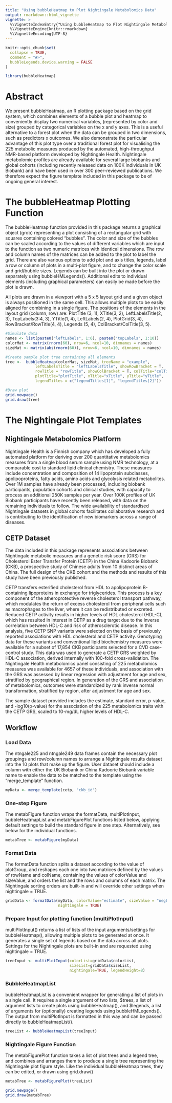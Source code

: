 ---
title: "Using bubbleHeatmap to Plot Nightingale Metabolomics Data"
output: rmarkdown::html_vignette
vignette: >
  %\VignetteIndexEntry{"Using bubbleHeatmap to Plot Nightingale Metabolomics Data"}
  %\VignetteEngine{knitr::rmarkdown}
  %\VignetteEncoding{UTF-8}
---

```{r, include = FALSE}
knitr::opts_chunk$set(
  collapse = TRUE,
  comment = "#>",
  bubbleLegends.device.warning = FALSE
)
```

```{r setup}
library(bubbleHeatmap)
```

# Abstract

We present bubbleHeatmap, an R plotting package based on the grid system, which 
combines elements of a bubble plot and heatmap to conveniently display two 
numerical variables, (represented by color and size) grouped by categorical 
variables on the x and y axes. This is a useful alternative to a forest plot 
when the data can be grouped in two dimensions, such as predictors x outcomes.
We also demonstrate the particular advantage of this plot type over a 
traditional forest plot for visualising the 225 metabolic measures produced by 
the automated, high-throughput NMR-based platform developed by Nightingale 
Health. Nightingale metabolomic profiles are already available for several large 
biobanks and global cohorts (including recently released data on 100K 
individuals in UK Biobank) and have been used in over 300 peer-reviewed 
publications. We therefore expect the figure template included in this package 
to be of ongoing general interest. 

# The bubbleHeatmap Plotting Function

The bubbleHeatmap function provided in this package returns a graphical object 
(grob) representing a plot consisting of a rectangular grid with squares 
containing colored “bubbles”. The color and size of the bubbles can be scaled 
according to the values of different variables which are input to the function 
as two numeric matrices with identical dimensions. The row and column names of 
the matrices can be added to the plot to label the grid. There are also various 
options to add plot and axis titles, legends, label a row or column of plots in 
a multi-plot figure, and to change the color scale and grid/bubble sizes. 
Legends can be built into the plot or drawn separately using bubbleHMLegends(). 
Additional edits to individual elements (including graphical parameters) can 
easily be made before the plot is drawn. 

All plots are drawn in a viewport with a 5 x 5 layout grid and a given object is 
always positioned in the same cell. This allows multiple plots to be easily 
aligned for combining in a single figure. The positions of the elements in the 
layout grid (column, row) are: PlotTitle (3, 1), XTitle(3, 2), 
LeftLabelsTitle(2, 3), TopLabels(3:4, 3), YTitle(1, 4), LeftLabels(2, 4), 
PlotGrid(3, 4), RowBracket/RowTitle(4, 4), Legends (5, 4), 
ColBracket/ColTitle(3, 5).

```{r bubbleHeatmap}
#Simulate data
names <- list(paste0("leftLabels", 1:6), paste0("topLabels", 1:10))
colorMat <- matrix(rnorm(60), nrow=6, ncol=10, dimnames = names)
sizeMat <- matrix(abs(rnorm(60)), nrow=6, ncol=10, dimnames = names)

#Create sample plot tree containing all elements
tree <-  bubbleHeatmap(colorMat, sizeMat, treeName = "example",
             leftLabelsTitle = "leftLabelsTitle", showRowBracket = T,
             rowTitle = "rowTitle", showColBracket = T, colTitle="colTitle",
             plotTitle="plotTitle", xTitle="xTitle", yTitle="yTitle",
             legendTitles = c("legendTitles[1]", "legendTitles[2]"))
```
```{r draw-plot1, dev = "png", dev.args = list(type = "cairo-png"), fig.width = 6.5, fig.height=3.5, out.width="100%"}
#Draw plot
grid.newpage()
grid.draw(tree)
```


# The Nightingale Plot Templates
## Nightingale Metabolomics Platform
Nightingale Health is a Finnish company which has developed a fully automated 
platform for deriving over 200 quantitative metabolomics measures from a single 
blood serum sample using NMR technology, at a comparable cost to standard lipid 
clinical chemistry. These measures include concentration and composition of 14 
lipoprotein subclasses, apolipoproteins, fatty acids, amino acids and glycolysis 
related metabolites. Over 1M samples have already been processed, including 
biobank participants, population cohorts and clinical studies, with capacity to 
process an additional 250K samples per year. Over 100K profiles of UK Biobank 
participants have recently been released, with data on the remaining individuals 
to follow. The wide availability of standardised Nightingale datasets in global 
cohorts facilitates collaborative research and is contributing to the 
identification of new biomarkers across a range of diseases. 

## CETP Dataset
The data included in this package represents associations between Nightingale 
metabolic measures and a genetic risk score (GRS) for Cholesterol Ester Transfer 
Protein (CETP) in the China Kadoorie Biobank (CKB), a prospective study of 
Chinese adults from 10 distinct areas of China. The full design of the CKB 
cohort and the methods and results of this study have been previously published. 

CETP transfers esterified cholesterol from HDL to apolipoprotein B-containing 
lipoproteins in exchange for triglycerides. This process is a key component of 
the atheroprotective reverse cholesterol transport pathway, which modulates the 
return of excess cholesterol from peripheral cells such as macrophages to the 
liver, where it can be redistributed or excreted. Reduced CETP activity results 
in higher levels of HDL cholesterol (HDL-C), which has resulted in interest in 
CETP as a drug target due to the inverse correlation between HDL-C and risk of 
atherosclerotic disease. In this analysis, five CETP SNP variants were selected 
on the basis of previously reported associations with HDL cholesterol and CETP 
activity. Genotyping data for these variants and conventional lipid biochemistry 
measures were available for a subset of 17,854 CKB participants selected for a 
CVD case-control study. This data was used to generate a CETP GRS weighted by 
HDL-C association, derived internally with 100-fold cross-validation. The 
Nightingale Health metabolomics panel consisting of 225 metabolomics measures 
was available for 4657 of these individuals, and association with the GRS was 
assessed by linear regression with adjustment for age and sex, stratified by
geographical region. In generation of the GRS and association of metabolomics,
outcomes were standardized by rank inverse normal transformation, stratified by 
region, after adjustment for age and sex. 

The sample dataset provided includes the estimate, standard error, p-value, and
-log10(p-value) for the association of the 225 metabolomics traits with the CETP
GRS, scaled to 10-mg/dL higher levels of HDL-C.

## Workflow
### Load Data
The ntngale225 and ntngale249 data frames contain the necessary 
plot groupings and row/column names to arrange a Nightingale results dataset 
into the 10 plots that make up the figure. User dataset should include a column
with either the UK Biobank or China Kadoorie Biobank variable name to enable 
the data to be matched to the template using the "merge_template" function.

```{r merge-data}
myData <- merge_template(cetp, "ckb_id")

```
### One-step Figure
The metabFigure function wraps the formatData, multiPlotInput, bubbleHeatmapList 
and metabFigurePlot functions listed below, applying default settings to build 
the standard figure in one step. Alternatively, see below for the individual 
functions. 

```{r one-step}
metabTree <- metabFigure(myData)
```

### Format Data
The formatData function splits a dataset according to the value of plotGroup, 
and reshapes each one into two matrices defined by the values of rowName and 
colName, containing the values of colorValue and sizeValue, and orders the list 
and the rows and columns of each matrix. The Nightingale sorting orders are 
built-in and will override other settings when nightingale = TRUE. 

```{r format-data}
gridData <- formatData(myData, colorValue="estimate", sizeValue = "negLog10P", 
                       nightingale = TRUE)
```

### Prepare Input for plotting function (multiPlotInput) 
multiPlotInput() returns a list of lists of the input arguments/settings for 
bubbleHeatmap(), allowing multiple plots to be generated at once. It generates 
a single set of legends based on the data across all plots. Settings 
for the Nightingale plots are built-in and are requested using nightingale 
= TRUE.

```{r tree-input}
treeInput <- multiPlotInput(colorList=gridData$colorList, 
                            sizeList=gridData$sizeList, 
                            nightingale=TRUE, legendHeight=8)
```

### BubbleHeatmapList
bubbleHeatmapList is a convenient wrapper for generating a list of plots in a 
single call. It requires a single argument of two lists, \$trees, a list of 
argument lists to create plots using bubbleHeatmap(), and \$legends, a list of 
arguments for (optionally) creating legends using bubbleHMLegends(). The output 
from multiPlotInput is formatted in this way and can be passed directly to
bubbleHeatmapList().

```{r create-trees}
treeList <- bubbleHeatmapList(treeInput)
```

### Nightingale Figure Function
The metabFigurePlot function takes a list of plot trees and a legend tree, and 
combines and arranges them to produce a single tree representing the Nightingale
plot figure style. Like the individual bubbleHeatmap trees, they can be edited,
or drawn using grid.draw()

```{r assemble-figure}
metabTree <- metabFigurePlot(treeList)
```
```{r plot2,  dev = "png", dev.args = list(type = "cairo-png"), fig.width = 8, fig.height=6, out.width="100%"}
grid.newpage()
grid.draw(metabTree)
```
